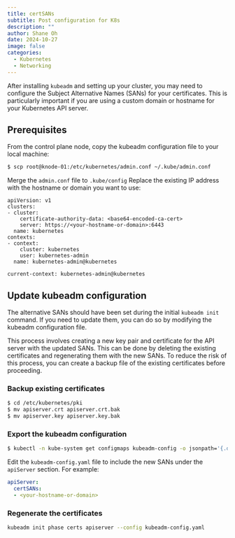 ```yaml
---
title: certSANs
subtitle: Post configuration for K8s
description: ""
author: Shane Oh
date: 2024-10-27
image: false
categories:
  - Kubernetes
  - Networking
---
```


After installing `kubeadm` and setting up your cluster, you may need to configure the Subject Alternative Names (SANs) for your certificates. This is particularly important if you are using a custom domain or hostname for your Kubernetes API server.

## Prerequisites

From the control plane node, copy the kubeadm configuration file to your local machine:

```sh
$ scp root@knode-01:/etc/kubernetes/admin.conf ~/.kube/admin.conf
```
Merge the `admin.conf` file to `.kube/config`
Replace the existing IP address with the hostname or domain you want to use:

```
apiVersion: v1
clusters:
- cluster:
    certificate-authority-data: <base64-encoded-ca-cert>
    server: https://<your-hostname-or-domain>:6443
  name: kubernetes
contexts:
- context:
    cluster: kubernetes
    user: kubernetes-admin
  name: kubernetes-admin@kubernetes

current-context: kubernetes-admin@kubernetes
```

## Update kubeadm configuration

The alternative SANs should have been set during the initial `kubeadm init` command. If you need to update them, you can do so by modifying the kubeadm configuration file.

This process involves creating a new key pair and certificate for the API server with the updated SANs. This can be done by deleting the existing certificates and regenerating them with the new SANs. To reduce the risk of this process, you can create a backup file of the existing certificates before proceeding.

### Backup existing certificates

```sh
$ cd /etc/kubernetes/pki
$ mv apiserver.crt apiserver.crt.bak
$ mv apiserver.key apiserver.key.bak
```

### Export the kubeadm configuration

```sh
$ kubectl -n kube-system get configmaps kubeadm-config -o jsonpath='{.data.ClusterConfiguration}' > kubeadm-config.yaml
```

Edit the `kubeadm-config.yaml` file to include the new SANs under the `apiServer` section. For example:
```yaml
apiServer:
  certSANs:
  - <your-hostname-or-domain>
```

### Regenerate the certificates

```sh
kubeadm init phase certs apiserver --config kubeadm-config.yaml
```
